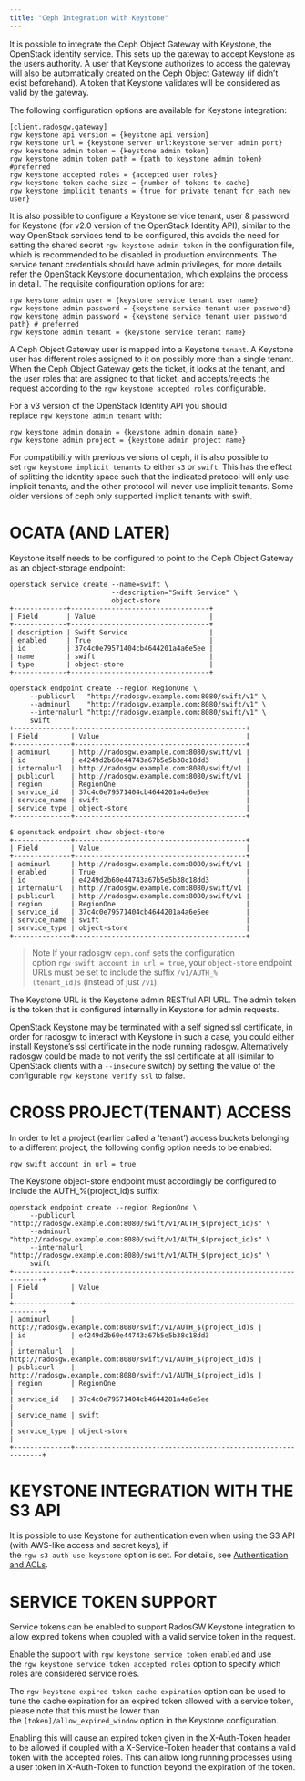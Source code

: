 ```yaml
---
title: "Ceph Integration with Keystone"
---
```


It is possible to integrate the Ceph Object Gateway with Keystone, the OpenStack identity service. This sets up the gateway to accept Keystone as the users authority. A user that Keystone authorizes to access the gateway will also be automatically created on the Ceph Object Gateway (if didn’t exist beforehand). A token that Keystone validates will be considered as valid by the gateway.

The following configuration options are available for Keystone integration:

```
[client.radosgw.gateway]
rgw keystone api version = {keystone api version}
rgw keystone url = {keystone server url:keystone server admin port}
rgw keystone admin token = {keystone admin token}
rgw keystone admin token path = {path to keystone admin token} #preferred
rgw keystone accepted roles = {accepted user roles}
rgw keystone token cache size = {number of tokens to cache}
rgw keystone implicit tenants = {true for private tenant for each new user}
```

It is also possible to configure a Keystone service tenant, user & password for Keystone (for v2.0 version of the OpenStack Identity API), similar to the way OpenStack services tend to be configured, this avoids the need for setting the shared secret `rgw keystone admin token` in the configuration file, which is recommended to be disabled in production environments. The service tenant credentials should have admin privileges, for more details refer the [OpenStack Keystone documentation](http://docs.openstack.org/developer/keystone/configuringservices.html#setting-up-projects-users-and-roles), which explains the process in detail. The requisite configuration options for are:

```
rgw keystone admin user = {keystone service tenant user name}
rgw keystone admin password = {keystone service tenant user password}
rgw keystone admin password = {keystone service tenant user password path} # preferred
rgw keystone admin tenant = {keystone service tenant name}
```

A Ceph Object Gateway user is mapped into a Keystone `tenant`. A Keystone user has different roles assigned to it on possibly more than a single tenant. When the Ceph Object Gateway gets the ticket, it looks at the tenant, and the user roles that are assigned to that ticket, and accepts/rejects the request according to the `rgw keystone accepted roles` configurable.

For a v3 version of the OpenStack Identity API you should replace `rgw keystone admin tenant` with:

```
rgw keystone admin domain = {keystone admin domain name}
rgw keystone admin project = {keystone admin project name}
```

For compatibility with previous versions of ceph, it is also possible to set `rgw keystone implicit tenants` to either `s3` or `swift`. This has the effect of splitting the identity space such that the indicated protocol will only use implicit tenants, and the other protocol will never use implicit tenants. Some older versions of ceph only supported implicit tenants with swift.

# OCATA (AND LATER)

Keystone itself needs to be configured to point to the Ceph Object Gateway as an object-storage endpoint:

```
openstack service create --name=swift \
                         --description="Swift Service" \
                         object-store
+-------------+----------------------------------+
| Field       | Value                            |
+-------------+----------------------------------+
| description | Swift Service                    |
| enabled     | True                             |
| id          | 37c4c0e79571404cb4644201a4a6e5ee |
| name        | swift                            |
| type        | object-store                     |
+-------------+----------------------------------+

openstack endpoint create --region RegionOne \
     --publicurl   "http://radosgw.example.com:8080/swift/v1" \
     --adminurl    "http://radosgw.example.com:8080/swift/v1" \
     --internalurl "http://radosgw.example.com:8080/swift/v1" \
     swift
+--------------+------------------------------------------+
| Field        | Value                                    |
+--------------+------------------------------------------+
| adminurl     | http://radosgw.example.com:8080/swift/v1 |
| id           | e4249d2b60e44743a67b5e5b38c18dd3         |
| internalurl  | http://radosgw.example.com:8080/swift/v1 |
| publicurl    | http://radosgw.example.com:8080/swift/v1 |
| region       | RegionOne                                |
| service_id   | 37c4c0e79571404cb4644201a4a6e5ee         |
| service_name | swift                                    |
| service_type | object-store                             |
+--------------+------------------------------------------+

$ openstack endpoint show object-store
+--------------+------------------------------------------+
| Field        | Value                                    |
+--------------+------------------------------------------+
| adminurl     | http://radosgw.example.com:8080/swift/v1 |
| enabled      | True                                     |
| id           | e4249d2b60e44743a67b5e5b38c18dd3         |
| internalurl  | http://radosgw.example.com:8080/swift/v1 |
| publicurl    | http://radosgw.example.com:8080/swift/v1 |
| region       | RegionOne                                |
| service_id   | 37c4c0e79571404cb4644201a4a6e5ee         |
| service_name | swift                                    |
| service_type | object-store                             |
+--------------+------------------------------------------+
```

> Note
> If your radosgw `ceph.conf` sets the configuration option `rgw swift account in url = true`, your `object-store` endpoint URLs must be set to include the suffix `/v1/AUTH_%(tenant_id)s` (instead of just `/v1`).

The Keystone URL is the Keystone admin RESTful API URL. The admin token is the token that is configured internally in Keystone for admin requests.

OpenStack Keystone may be terminated with a self signed ssl certificate, in order for radosgw to interact with Keystone in such a case, you could either install Keystone’s ssl certificate in the node running radosgw. Alternatively radosgw could be made to not verify the ssl certificate at all (similar to OpenStack clients with a `--insecure` switch) by setting the value of the configurable `rgw keystone verify ssl` to false.

# CROSS PROJECT(TENANT) ACCESS

In order to let a project (earlier called a ‘tenant’) access buckets belonging to a different project, the following config option needs to be enabled:

```
rgw swift account in url = true
```

The Keystone object-store endpoint must accordingly be configured to include the AUTH\_%(project\_id)s suffix:

```
openstack endpoint create --region RegionOne \
     --publicurl   "http://radosgw.example.com:8080/swift/v1/AUTH_$(project_id)s" \
     --adminurl    "http://radosgw.example.com:8080/swift/v1/AUTH_$(project_id)s" \
     --internalurl "http://radosgw.example.com:8080/swift/v1/AUTH_$(project_id)s" \
     swift
+--------------+--------------------------------------------------------------+
| Field        | Value                                                        |
+--------------+--------------------------------------------------------------+
| adminurl     | http://radosgw.example.com:8080/swift/v1/AUTH_$(project_id)s |
| id           | e4249d2b60e44743a67b5e5b38c18dd3                             |
| internalurl  | http://radosgw.example.com:8080/swift/v1/AUTH_$(project_id)s |
| publicurl    | http://radosgw.example.com:8080/swift/v1/AUTH_$(project_id)s |
| region       | RegionOne                                                    |
| service_id   | 37c4c0e79571404cb4644201a4a6e5ee                             |
| service_name | swift                                                        |
| service_type | object-store                                                 |
+--------------+--------------------------------------------------------------+
```

# KEYSTONE INTEGRATION WITH THE S3 API

It is possible to use Keystone for authentication even when using the S3 API (with AWS-like access and secret keys), if the `rgw s3 auth use keystone` option is set. For details, see [Authentication and ACLs](https://docs.ceph.com/en/latest/radosgw/s3/authentication/).

# SERVICE TOKEN SUPPORT

Service tokens can be enabled to support RadosGW Keystone integration to allow expired tokens when coupled with a valid service token in the request.

Enable the support with `rgw keystone service token enabled` and use the `rgw keystone service token accepted roles` option to specify which roles are considered service roles.

The `rgw keystone expired token cache expiration` option can be used to tune the cache expiration for an expired token allowed with a service token, please note that this must be lower than the `[token]/allow_expired_window` option in the Keystone configuration.

Enabling this will cause an expired token given in the X-Auth-Token header to be allowed if coupled with a X-Service-Token header that contains a valid token with the accepted roles. This can allow long running processes using a user token in X-Auth-Token to function beyond the expiration of the token.